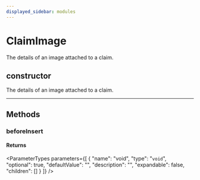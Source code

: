 ```yaml
---
displayed_sidebar: modules
---
```



# ClaimImage

The details of an image attached to a claim.

## constructor

The details of an image attached to a claim.

___

## Methods

### beforeInsert

#### Returns

<ParameterTypes parameters={[
  {
    "name": "void",
    "type": "`void`",
    "optional": true,
    "defaultValue": "",
    "description": "",
    "expandable": false,
    "children": []
  }
]} />
